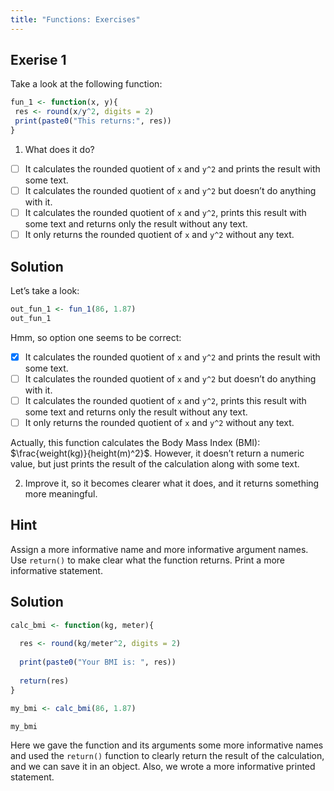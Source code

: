 ```yaml
---
title: "Functions: Exercises"
---
```


## Exerise 1

Take a look at the following function:

```r
fun_1 <- function(x, y){ 
 res <- round(x/y^2, digits = 2)
 print(paste0("This returns:", res))
}
```

1.  What does it do?

-   [ ] It calculates the rounded quotient of `x` and `y^2` and prints the result with some text.
-   [ ] It calculates the rounded quotient of `x` and `y^2` but doesn't do anything with it.
-   [ ] It calculates the rounded quotient of `x` and `y^2`, prints this result with some text and returns only the result without any text.
-   [ ] It only returns the rounded quotient of `x` and `y^2` without any text.

::: {.callout-caution collapse="true"}
## Solution

Let's take a look:

```r
out_fun_1 <- fun_1(86, 1.87)
out_fun_1
```

Hmm, so option one seems to be correct:

-   [x] It calculates the rounded quotient of `x` and `y^2` and prints the result with some text.
-   [ ] It calculates the rounded quotient of `x` and `y^2` but doesn't do anything with it.
-   [ ] It calculates the rounded quotient of `x` and `y^2`, prints this result with some text and returns only the result without any text.
-   [ ] It only returns the rounded quotient of `x` and `y^2` without any text.

Actually, this function calculates the Body Mass Index (BMI): $\frac{weight(kg)}{height(m)^2}$. However, it doesn't return a numeric value, but just prints the result of the calculation along with some text.
:::

2.  Improve it, so it becomes clearer what it does, and it returns something more meaningful.

::: {.callout-tip collapse="true"}
## Hint

Assign a more informative name and more informative argument names. Use `return()` to make clear what the function returns. Print a more informative statement.
:::

::: {.callout-caution collapse="true"}
## Solution

```r
calc_bmi <- function(kg, meter){ 
 
  res <- round(kg/meter^2, digits = 2)
 
  print(paste0("Your BMI is: ", res))
 
  return(res)
}

my_bmi <- calc_bmi(86, 1.87)

my_bmi
```

Here we gave the function and its arguments some more informative names and used the `return()` function to clearly return the result of the calculation, and we can save it in an object. Also, we wrote a more informative printed statement.
:::
